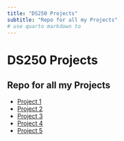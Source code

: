 ```yaml
---
title: "DS250 Projects"
subtitle: "Repo for all my Projects"
# use quarto markdown to 
---
```


# DS250 Projects
## Repo for all my Projects

- [Project 1](/Projects/proj.1.writeup.1.19.23.qmd)
- [Project 2](/Projects/proj.2.writeup.2.7.24.qmd)
- [Project 3](/Projects/proj.3.writeup.2.22.24.qmd)
- [Project 4](/Projects/proj.4.writeup.3.2.24.qmd)
- [Project 5](/Projects/proj.5.writeup.3.18.24.qmd)